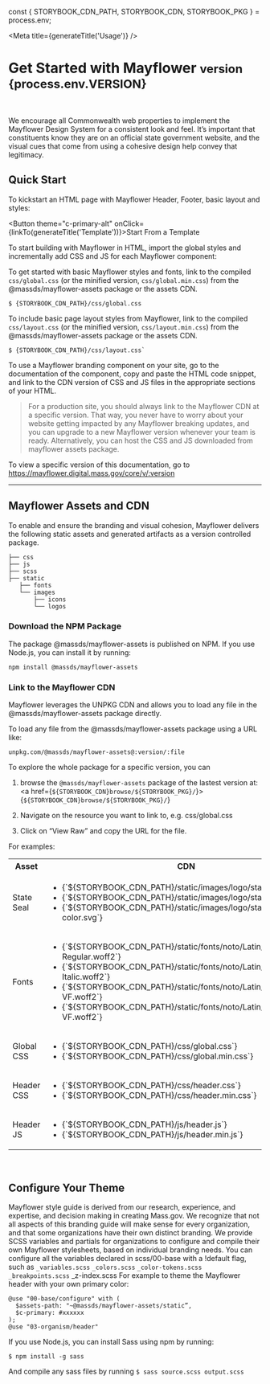 
const { STORYBOOK_CDN_PATH, STORYBOOK_CDN, STORYBOOK_PKG } = process.env;


<Meta title={generateTitle('Usage')} />

<h1>Get Started with Mayflower <small>version {process.env.VERSION}</small></h1>

<br />

We encourage all Commonwealth web properties to implement the Mayflower Design System for a consistent look and feel. It’s important that constituents know they are on an official state government website, and the visual cues that come from using a cohesive design help convey that legitimacy.


## Quick Start

To kickstart an HTML page with Mayflower Header, Footer, basic layout and styles:

<Button theme="c-primary-alt" onClick={linkTo(generateTitle('Template'))}>Start From a Template</Button>

To start building with Mayflower in HTML, import the global styles and incrementally add CSS and JS for each Mayflower component:

To get started with basic Mayflower styles and fonts, link to the compiled `css/global.css` (or the minified version, `css/global.min.css`) from the @massds/mayflower-assets package or the assets CDN.

```
$ {STORYBOOK_CDN_PATH}/css/global.css
```

To include basic page layout styles from Mayflower, link to the compiled `css/layout.css` (or the minified version, `css/layout.min.css`) from the @massds/mayflower-assets package or the assets CDN.

```
$ {STORYBOOK_CDN_PATH}/css/layout.css`
```

To use a Mayflower branding component on your site, go to the documentation of the component, copy and paste the HTML code snippet, and link to the CDN version of CSS and JS files in the appropriate sections of your HTML.

> For a production site, you should always link to the Mayflower CDN at a specific version. That way, you never have to worry about your website getting impacted by any Mayflower breaking updates, and you can upgrade to a new Mayflower version whenever your team is ready. Alternatively, you can host the CSS and JS downloaded from mayflower assets package.

To view a specific version of this documentation, go to https://mayflower.digital.mass.gov/core/v/:version

---

## Mayflower Assets and CDN

To enable and ensure the branding and visual cohesion, Mayflower delivers the following static assets and generated artifacts as a version controlled package.
```
├── css
├── js
├── scss
├── static
   ├── fonts
   └── images
       ├── icons
       └── logos
```
### Download the NPM Package

The package @massds/mayflower-assets is published on NPM. If you use Node.js, you can install it by running:

```
npm install @massds/mayflower-assets
```

### Link to the Mayflower CDN

Mayflower leverages the UNPKG CDN and allows you to load any file in the @massds/mayflower-assets package directly.

To load any file from the @massds/mayflower-assets package using a URL like:

```
unpkg.com/@massds/mayflower-assets@:version/:file
```

To explore the whole package for a specific version, you can
1. browse the `@massds/mayflower-assets` package of the lastest version at:
<a href={`${STORYBOOK_CDN}browse/${STORYBOOK_PKG}/`}>{`${STORYBOOK_CDN}browse/${STORYBOOK_PKG}/`}</a>

2. Navigate on the resource you want to link to, e.g. css/global.css
3. Click on “View Raw” and copy the URL for the file.

For examples:

<table>
  <tr>
    <th>Asset</th>
    <th>CDN</th>
  </tr>
  <tr>
    <td>State Seal</td>
    <td>
      <ul style={{listStyle: 'none'}}>
        <li>{`${STORYBOOK_CDN_PATH}/static/images/logo/stateseal.png`}</li>
        <li>{`${STORYBOOK_CDN_PATH}/static/images/logo/stateseal.svg`}</li>
        <li>{`${STORYBOOK_CDN_PATH}/static/images/logo/stateseal-color.svg`}</li>
      </ul>
    </td>
  </tr>
  <tr>
    <td>Fonts</td>
    <td>
      <ul style={{listStyle: 'none'}}>
        <li>{`${STORYBOOK_CDN_PATH}/static/fonts/noto/Latin/NotoSans-Regular.woff2`}</li>
        <li>{`${STORYBOOK_CDN_PATH}/static/fonts/noto/Latin/NotoSans-Italic.woff2`}</li>
        <li>{`${STORYBOOK_CDN_PATH}/static/fonts/noto/Latin/NotoSans-VF.woff2`}</li>
        <li>{`${STORYBOOK_CDN_PATH}/static/fonts/noto/Latin/NotoSansItalic-VF.woff2`}</li>
      </ul>
    </td>
  </tr>
  <tr>
    <td>Global CSS</td>
    <td>
      <ul style={{listStyle: 'none'}}>
        <li>{`${STORYBOOK_CDN_PATH}/css/global.css`}</li>
        <li>{`${STORYBOOK_CDN_PATH}/css/global.min.css`}</li>
      </ul>
    </td>
  </tr>
  <tr>
    <td>Header CSS</td>
    <td>
      <ul style={{listStyle: 'none'}}>
        <li>{`${STORYBOOK_CDN_PATH}/css/header.css`}</li>
        <li>{`${STORYBOOK_CDN_PATH}/css/header.min.css`}</li>
      </ul>
    </td>
  </tr>
  <tr>
    <td>Header JS</td>
    <td>
      <ul style={{listStyle: 'none'}}>
        <li>{`${STORYBOOK_CDN_PATH}/js/header.js`}</li>
        <li>{`${STORYBOOK_CDN_PATH}/js/header.min.js`}</li>
      </ul>
    </td>
  </tr>
</table>

<br />

## Configure Your Theme

Mayflower style guide is derived from our research, experience, and expertise, and decision making in creating Mass.gov. We recognize that not all aspects of this branding guide will make sense for every organization, and that some organizations have their own distinct branding. We provide SCSS variables and partials for organizations to configure and compile their own Mayflower stylesheets, based on individual branding needs. You can configure all the variables declared in scss/00-base with a !default flag, such as `_variables.scss` `_colors.scss` `_color-tokens.scss` `_breakpoints.scss` _z-index.scss For example to theme the Mayflower header with your own primary color:

```
@use "00-base/configure" with (
  $assets-path: "~@massds/mayflower-assets/static”,
  $c-primary: #xxxxxx
);
@use "03-organism/header"
```

If you use Node.js, you can install Sass using npm by running:

```$ npm install -g sass```

And compile any sass files by running
```$ sass source.scss output.scss```
